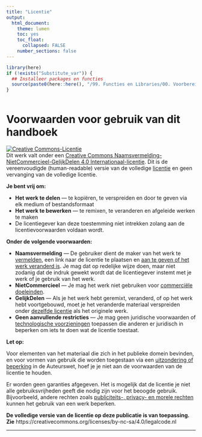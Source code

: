 ```yaml
---
title: "Licentie"
output:
  html_document:
    theme: lumen
    toc: yes
    toc_float: 
      collapsed: FALSE 
    number_sections: false
---
```


<!-- ## CLOSEDBLOK: Functies.R -->
```r
library(here)
if (!exists("Substitute_var")) {
  ## Installeer packages en functies
  source(paste0(here::here(), "/99. Functies en Libraries/00. Voorbereidingen.R"), echo = FALSE)
}
```
<!-- ## /CLOSEDBLOK: Functies.R -->

<style>
`r htmltools::includeHTML(paste0(here::here(),"/01. Includes/css/Stylesheet_SHHO.css"))`
</style>

<!-- ## CLOSEDBLOK: Header.R -->
```r
```
<!-- ## /CLOSEDBLOK: Header.R -->

# Voorwaarden voor gebruik van dit handboek

<a rel="license" href="http://creativecommons.org/licenses/by-nc-sa/4.0/"><img alt="Creative Commons-Licentie" style="border-width:0" src="https://i.creativecommons.org/l/by-nc-sa/4.0/88x31.png" /></a><br />Dit werk valt onder een <a rel="license" href="http://creativecommons.org/licenses/by-nc-sa/4.0/">Creative Commons Naamsvermelding-NietCommercieel-GelijkDelen 4.0 Internationaal-licentie</a>. Dit is de vereenvoudigde (human-readable) versie van de volledige [licentie](https://creativecommons.org/licenses/by-nc-sa/4.0/legalcode.nl) en geen vervanging van de volledige licentie. 

**Je bent vrij om:**

* **Het werk te delen** — te kopiëren, te verspreiden en door te geven via elk medium of bestandsformaat
* **Het werk te bewerken** — te remixen, te veranderen en afgeleide werken te maken
* De licentiegever kan deze toestemming niet intrekken zolang aan de licentievoorwaarden voldaan wordt.

**Onder de volgende voorwaarden:**

* **Naamsvermelding** — De gebruiker dient de maker van het werk te [vermelden](https://creativecommons.org/licenses/by-nc-sa/4.0/deed.nl), een link naar de licentie te plaatsen en [aan te geven of het werk veranderd is](https://creativecommons.org/licenses/by-nc-sa/4.0/deed.nl). Je mag dat op redelijke wijze doen, maar niet zodanig dat de indruk gewekt wordt dat de licentiegever instemt met je werk of je gebruik van het werk.
* **NietCommercieel** — Je mag het werk niet gebruiken voor [commerciële doeleinden](https://creativecommons.org/licenses/by-nc-sa/4.0/deed.nl).
* **GelijkDelen** — Als je het werk hebt geremixt, veranderd, of op het werk hebt voortgebouwd, moet je het veranderde materiaal verspreiden onder [dezelfde licentie](https://creativecommons.org/licenses/by-nc-sa/4.0/deed.nl) als het originele werk.
* **Geen aanvullende restricties** — Je mag geen juridische voorwaarden of [technologische voorzieningen](https://creativecommons.org/licenses/by-nc-sa/4.0/deed.nl) toepassen die anderen er juridisch in beperken om iets te doen wat de licentie toestaat.

**Let op:**

Voor elementen van het materiaal die zich in het publieke domein bevinden, en voor vormen van gebruik die worden toegestaan via een [uitzondering of beperking](https://creativecommons.org/licenses/by-nc-sa/4.0/deed.nl) in de Auteurswet, hoef je je niet aan de voorwaarden van de licentie te houden.

Er worden geen garanties afgegeven. Het is mogelijk dat de licentie je niet alle gebruiksvrijheden geeft die nodig zijn voor het beoogde gebruik. Bijvoorbeeld, andere rechten zoals [publiciteits-, privacy- en morele rechten](https://creativecommons.org/licenses/by-nc-sa/4.0/deed.nl) kunnen het gebruik van een werk beperken.

**De volledige versie van de licentie op deze publicatie is van toepassing. Zie** https://creativecommons.org/licenses/by-nc-sa/4.0/legalcode.nl

***
